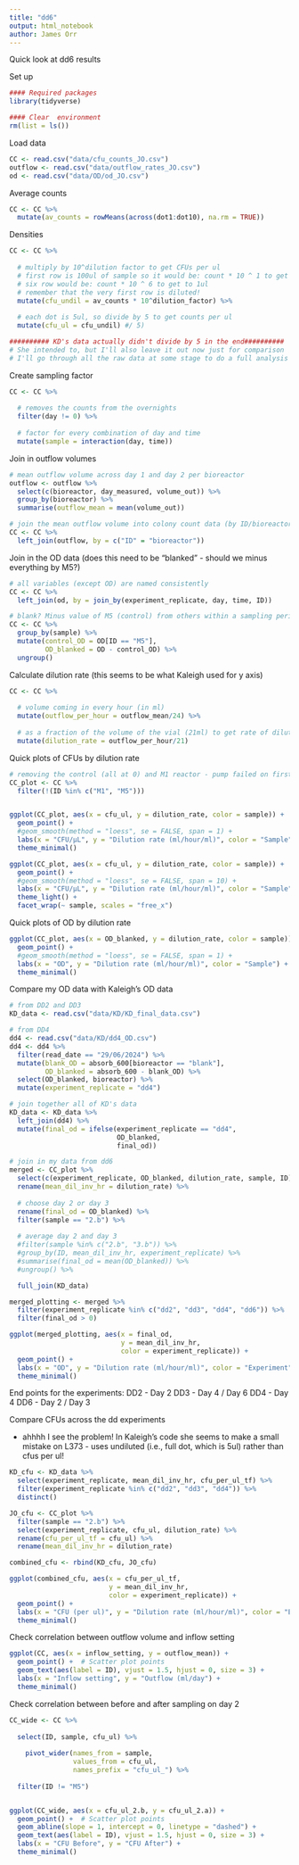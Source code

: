 ```yaml
---
title: "dd6"
output: html_notebook
author: James Orr
---
```


Quick look at dd6 results

Set up 

```r
#### Required packages
library(tidyverse)        

#### Clear  environment 
rm(list = ls())   
```

Load data

```r
CC <- read.csv("data/cfu_counts_JO.csv")
outflow <- read.csv("data/outflow_rates_JO.csv")
od <- read.csv("data/OD/od_JO.csv")
```


Average counts

```r
CC <- CC %>%
  mutate(av_counts = rowMeans(across(dot1:dot10), na.rm = TRUE))
```

Densities

```r
CC <- CC %>%
  
  # multiply by 10^dilution factor to get CFUs per ul 
  # first row is 100ul of sample so it would be: count * 10 ^ 1 to get 1ul
  # six row would be: count * 10 ^ 6 to get to 1ul
  # remember that the very first row is diluted!
  mutate(cfu_undil = av_counts * 10^dilution_factor) %>%
  
  # each dot is 5ul, so divide by 5 to get counts per ul
  mutate(cfu_ul = cfu_undil) #/ 5)

########## KD's data actually didn't divide by 5 in the end########## 
# She intended to, but I'll also leave it out now just for comparison
# I'll go through all the raw data at some stage to do a full analysis
```

Create sampling factor 

```r
CC <- CC %>%
  
  # removes the counts from the overnights
  filter(day != 0) %>%
  
  # factor for every combination of day and time
  mutate(sample = interaction(day, time))
```

Join in outflow volumes 

```r
# mean outflow volume across day 1 and day 2 per bioreactor
outflow <- outflow %>%
  select(c(bioreactor, day_measured, volume_out)) %>%
  group_by(bioreactor) %>%
  summarise(outflow_mean = mean(volume_out))

# join the mean outflow volume into colony count data (by ID/bioreactor)
CC <- CC %>%
  left_join(outflow, by = c("ID" = "bioreactor"))
```

Join in the OD data (does this need to be "blanked" - should we minus everything by M5?)

```r
# all variables (except OD) are named consistently
CC <- CC %>%
  left_join(od, by = join_by(experiment_replicate, day, time, ID))

# blank? Minus value of M5 (control) from others within a sampling period  
CC <- CC %>%
  group_by(sample) %>%                   
  mutate(control_OD = OD[ID == "M5"],          
         OD_blanked = OD - control_OD) %>%        
  ungroup()                         

```


Calculate dilution rate (this seems to be what Kaleigh used for y axis)

```r
CC <- CC %>%
  
  # volume coming in every hour (in ml)
  mutate(outflow_per_hour = outflow_mean/24) %>%
  
  # as a fraction of the volume of the vial (21ml) to get rate of dilution 
  mutate(dilution_rate = outflow_per_hour/21)
```


Quick plots of CFUs by dilution rate

```r

# removing the control (all at 0) and M1 reactor - pump failed on first day
CC_plot <- CC %>%
  filter(!(ID %in% c("M1", "M5")))


ggplot(CC_plot, aes(x = cfu_ul, y = dilution_rate, color = sample)) +
  geom_point() + 
  #geom_smooth(method = "loess", se = FALSE, span = 1) + 
  labs(x = "CFU/μL", y = "Dilution rate (ml/hour/ml)", color = "Sample") +
  theme_minimal()

```

```r
ggplot(CC_plot, aes(x = cfu_ul, y = dilution_rate, color = sample)) +
  geom_point() + 
  #geom_smooth(method = "loess", se = FALSE, span = 10) + 
  labs(x = "CFU/μL", y = "Dilution rate (ml/hour/ml)", color = "Sample") +
  theme_light() +
  facet_wrap(~ sample, scales = "free_x")
```


Quick plots of OD by dilution rate

```r

ggplot(CC_plot, aes(x = OD_blanked, y = dilution_rate, color = sample)) +
  geom_point() + 
  #geom_smooth(method = "loess", se = FALSE, span = 1) + 
  labs(x = "OD", y = "Dilution rate (ml/hour/ml)", color = "Sample") +
  theme_minimal()

```


Compare my OD data with Kaleigh's OD data 

```r
# from DD2 and DD3
KD_data <- read.csv("data/KD/KD_final_data.csv")

# from DD4
dd4 <- read.csv("data/KD/dd4_OD.csv")
dd4 <- dd4 %>%
  filter(read_date == "29/06/2024") %>%
  mutate(blank_OD = absorb_600[bioreactor == "blank"],          
         OD_blanked = absorb_600 - blank_OD) %>%
  select(OD_blanked, bioreactor) %>%
  mutate(experiment_replicate = "dd4")

# join together all of KD's data
KD_data <- KD_data %>%
  left_join(dd4) %>%
  mutate(final_od = ifelse(experiment_replicate == "dd4", 
                           OD_blanked,
                           final_od))

# join in my data from dd6
merged <- CC_plot %>%
  select(c(experiment_replicate, OD_blanked, dilution_rate, sample, ID)) %>%
  rename(mean_dil_inv_hr = dilution_rate) %>%
  
  # choose day 2 or day 3
  rename(final_od = OD_blanked) %>%
  filter(sample == "2.b") %>%
  
  # average day 2 and day 3
  #filter(sample %in% c("2.b", "3.b")) %>%
  #group_by(ID, mean_dil_inv_hr, experiment_replicate) %>%
  #summarise(final_od = mean(OD_blanked)) %>%
  #ungroup() %>%

  full_join(KD_data)
```

```r
merged_plotting <- merged %>%
  filter(experiment_replicate %in% c("dd2", "dd3", "dd4", "dd6")) %>%
  filter(final_od > 0)

ggplot(merged_plotting, aes(x = final_od, 
                            y = mean_dil_inv_hr, 
                            color = experiment_replicate)) +
  geom_point() + 
  labs(x = "OD", y = "Dilution rate (ml/hour/ml)", color = "Experiment") +
  theme_minimal()
```

End points for the experiments: 
DD2 - Day 2 
DD3 - Day 4 / Day 6 
DD4 - Day 4 
DD6 - Day 2 / Day 3



Compare CFUs across the dd experiments 

- ahhhh I see the problem! In Kaleigh's code she seems to make a small mistake on L373 - uses undiluted (i.e., full dot, which is 5ul) rather than cfus per ul! 

```r
KD_cfu <- KD_data %>%
  select(experiment_replicate, mean_dil_inv_hr, cfu_per_ul_tf) %>%
  filter(experiment_replicate %in% c("dd2", "dd3", "dd4")) %>%
  distinct()

JO_cfu <- CC_plot %>%
  filter(sample == "2.b") %>%
  select(experiment_replicate, cfu_ul, dilution_rate) %>%
  rename(cfu_per_ul_tf = cfu_ul) %>%
  rename(mean_dil_inv_hr = dilution_rate)

combined_cfu <- rbind(KD_cfu, JO_cfu)
```

```r

ggplot(combined_cfu, aes(x = cfu_per_ul_tf, 
                         y = mean_dil_inv_hr, 
                         color = experiment_replicate)) +
  geom_point() + 
  labs(x = "CFU (per ul)", y = "Dilution rate (ml/hour/ml)", color = "Experiment") +
  theme_minimal()
```













Check correlation between outflow volume and inflow setting

```r
ggplot(CC, aes(x = inflow_setting, y = outflow_mean)) +
  geom_point() +  # Scatter plot points
  geom_text(aes(label = ID), vjust = 1.5, hjust = 0, size = 3) + 
  labs(x = "Inflow setting", y = "Outflow (ml/day") +
  theme_minimal()
```


Check correlation between before and after sampling on day 2 

```r

CC_wide <- CC %>%
  
  select(ID, sample, cfu_ul) %>%
  
    pivot_wider(names_from = sample, 
                values_from = cfu_ul, 
                names_prefix = "cfu_ul_") %>%
  
  filter(ID != "M5")


ggplot(CC_wide, aes(x = cfu_ul_2.b, y = cfu_ul_2.a)) +
  geom_point() +  # Scatter plot points
  geom_abline(slope = 1, intercept = 0, linetype = "dashed") +
  geom_text(aes(label = ID), vjust = 1.5, hjust = 0, size = 3) + 
  labs(x = "CFU Before", y = "CFU After") +
  theme_minimal()

```





